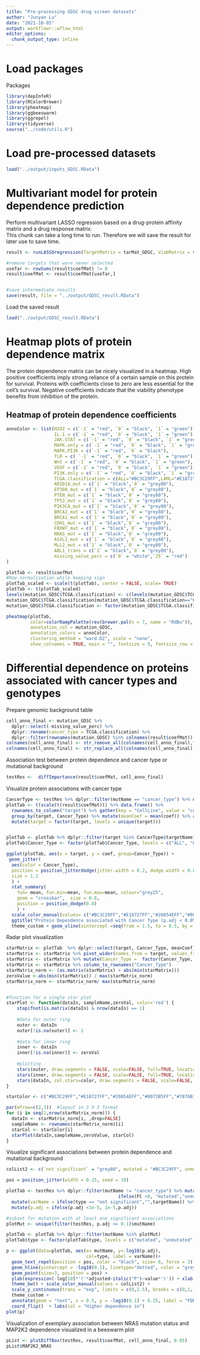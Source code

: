 ```yaml
---
title: "Pre-processing GDSC drug screen datasets"
author: "Junyan Lu"
date: "2021-10-05"
output: workflowr::wflow_html
editor_options:
  chunk_output_type: inline
---
```


# Load packages

Packages
```r
library(depInfeR)
library(RColorBrewer)
library(pheatmap)
library(ggbeeswarm)
library(ggrepel)
library(tidyverse)
source("../code/utils.R")
```

# Load pre-processed datasets
```r
load("../output/inputs_GDSC.RData")
```


# Multivariant model for protein dependence prediction

Perform multivariant LASSO regression based on a drug-protein affinity matrix and a drug response matrix.  
This chunk can take a long time to run. Therefore we will save the result for later use to save time. 
```r
result <- runLASSOregression(TargetMatrix = tarMat_GDSC, ViabMatrix = viabMat_GDSC, seed = 333)

#remove targets that were never selected
useTar <- rowSums(result$coefMat) != 0
result$coefMat <- result$coefMat[useTar,]


#save intermediate results
save(result, file = "../output/GDSC_result.RData")
```

Load the saved result
```r
load("../output/GDSC_result.RData")
```

# Heatmap plots of protein dependence matrix

The protein dependence matrix can be nicely visualized in a heatmap. High positive coefficients imply strong reliance of a certain sample on this protein for survival. Proteins with coefficients close to zero are less essential for the cell’s survival. Negative coefficients indicate that the viability phenotype benefits from inhibition of the protein. 

## Heatmap of protein dependence coefficients

```r
annoColor <- list(H2O2 = c(`-1` = "red", `0` = "black", `1` = "green"),
                  IL.1 = c(`-1` = "red", `0` = "black", `1` = "green"),
                  JAK.STAT = c(`-1` = "red", `0` = "black", `1` = "green"),
                  MAPK.only = c(`-1` = "red", `0` = "black", `1` = "green"),
                  MAPK.PI3K = c(`-1` = "red", `0` = "black"),
                  TLR = c( `-1` = "red", `0` = "black", `1` = "green"),
                  Wnt = c(`-1` = "red", `0` = "black", `1` = "green"),
                  VEGF = c(`-1` = "red", `0` = "black", `1` = "green"),
                  PI3K.only = c(`-1` = "red", `0` = "black", `1` = "green"),
                  TCGA.classification = c(ALL="#BC3C29FF",LAML="#E18727FF",DLBC="#20854EFF","BRCAHer-"="#0072B5FF",'BRCAHer+'="#7876B1FF"),
                  ARID1A_mut = c(`1` = "black",`0` = "grey80"),
                  EP300_mut = c(`1` = "black",`0` = "grey80"),
                  PTEN_mut = c(`1` = "black",`0` = "grey80"),
                  TP53_mut = c(`1` = "black",`0` = "grey80"),
                  PIK3CA_mut = c(`1` = "black",`0` = "grey80"),
                  BRCA2_mut = c(`1` = "black",`0` = "grey80"),
                  BRCA1_mut = c(`1` = "black",`0` = "grey80"),
                  CDH1_mut = c(`1` = "black",`0` = "grey80"),
                  FBXW7_mut = c(`1` = "black",`0` = "grey80"),
                  NRAS_mut = c(`1` = "black",`0` = "grey80"),
                  ASXL1_mut = c(`1` = "black",`0` = "grey80"),
                  MLL2_mut = c(`1` = "black",`0` = "grey80"),
                  ABL1_trans = c(`1` = "black",`0` = "grey80"),
                  missing_value_perc = c(`0` = "white",`25` = "red")
)

plotTab <- result$coefMat
#Row normalization while keeping sign
plotTab_scaled <- scale(t(plotTab), center = FALSE, scale= TRUE)
plotTab <- t(plotTab_scaled)
levels(mutation_GDSC$TCGA.classification) <- c(levels(mutation_GDSC$TCGA.classification), "BRCAHer-")
mutation_GDSC$TCGA.classification[mutation_GDSC$TCGA.classification=="BRCA"] <- "BRCAHer-"
mutation_GDSC$TCGA.classification <- factor(mutation_GDSC$TCGA.classification, levels = c("ALL", "LAML", "DLBC", "BRCAHer-", "BRCAHer+"))

pheatmap(plotTab, 
         color=colorRampPalette(rev(brewer.pal(n = 7, name = "RdBu")), bias= 1.8)(100),
         annotation_col = mutation_GDSC,
         annotation_colors = annoColor,
         clustering_method = "ward.D2", scale = "none", 
         show_colnames = TRUE, main = "", fontsize = 9, fontsize_row = 10, fontsize_col = 7)
```

# Differential dependence on proteins associated with cancer types and genotypes

Prepare genomic background table
```r
cell_anno_final <- mutation_GDSC %>%
  dplyr::select(-missing_value_perc) %>% 
  dplyr::rename(cancer_type = TCGA.classification) %>% 
  dplyr::filter(rownames(mutation_GDSC) %in% colnames(result$coefMat))
colnames(cell_anno_final) <- str_remove_all(colnames(cell_anno_final),"_mut")
colnames(cell_anno_final) <- str_replace_all(colnames(cell_anno_final),"_trans","_translocation")
```

Association test between protein dependence and cancer type or mutational background
```r
testRes <-  diffImportance(result$coefMat, cell_anno_final)
```

Visualize protein associations with cancer type
```r
CancerType <- testRes %>% dplyr::filter(mutName == "cancer_type") %>% dplyr::filter(p.adj < 0.05, FC > 0.1)
plotTab <- t(scale(t(result$coefMat))) %>% data.frame() %>%
  rownames_to_column("target") %>% gather(key = "CellLine", value = "coef",-target) %>% mutate(Cancer_Type = mutation_GDSC[CellLine,]$TCGA.classification) %>%
  group_by(target, Cancer_Type) %>% mutate(meanCoef = mean(coef)) %>% arrange(meanCoef) %>% ungroup() %>%
  mutate(target = factor(target, levels = unique(target))) 


plotTab <- plotTab %>% dplyr::filter(target %in% CancerType$targetName)
plotTab$Cancer_Type <- factor(plotTab$Cancer_Type, levels = c("ALL", "LAML","DLBC", "BRCAHer-", "BRCAHer+"))

ggplot(plotTab, aes(x = target, y = coef, group=Cancer_Type)) +
 geom_jitter(
  aes(color = Cancer_Type), 
  position = position_jitterdodge(jitter.width = 0.2, dodge.width = 0.8),
  size = 1.2
  ) +
  stat_summary(
    fun= mean, fun.min=mean, fun.max=mean, colour="grey25",
    geom = "crossbar",  size = 0.8,
    position = position_dodge(0.8)
    ) +
  scale_color_manual(values= c("#BC3C29FF","#E18727FF","#20854EFF","#0072B5FF","#7876B1FF")) +
  ggtitle("Protein Dependence associated with Cancer Type (p.adj < 0.05, FC > 0.1)") + ylab("Protein Dependence Coefficient") + xlab("Protein") + theme_bw() + 
  theme_custom + geom_vline(xintercept =seq(from = 1.5, to = 8.5, by = 1), color="darkgrey") + labs(color = "Cancer Type")
```

Radar plot visualization  
```r
starMatrix <- plotTab  %>% dplyr::select(target, Cancer_Type, meanCoef)  %>% distinct()
starMatrix <- starMatrix %>% pivot_wider(names_from = target, values_from = meanCoef) 
starMatrix <- starMatrix %>% mutate(Cancer_Type =  factor(Cancer_Type, levels = c("ALL", "LAML","DLBC", "BRCAHer-", "BRCAHer+"))) %>% arrange(Cancer_Type) 
starMatrix <- starMatrix %>% column_to_rownames("Cancer_Type")
starMatrix_norm <- (as.matrix(starMatrix) + abs(min(starMatrix)))
zeroValue <-abs(min(starMatrix)) / max(starMatrix_norm)
starMatrix_norm <- starMatrix_norm/ max(starMatrix_norm)


#function for a single star plot
starPlot <- function(dataIn, sampleName,zeroVal, color='red') {
    stopifnot(is.matrix(dataIn) & nrow(dataIn) == 1)
    
    #data for outer ring
    outer <- dataIn
    outer[!is.na(outer)] <- 1
    
    #data for inner ring
    inner <- dataIn
    inner[!is.na(inner)] <- zeroVal
    
    #plotting
    stars(outer, draw.segments = FALSE, scale=FALSE, full=TRUE, locations=c(1,1), mar = c(4,4,4,4), main=sampleName, cex=0.5) #plot the outter ring
    stars(inner, draw.segments = FALSE, scale=FALSE, full=TRUE, locations=c(1,1), lty =2 ,add=TRUE) #plot the inner ring
    stars(dataIn, col.stars=color, draw.segments = FALSE, scale=FALSE, full=TRUE, key.loc = c(1,1), key.labels = colnames(dataIn), location=c(1,1), add=TRUE,cex=1) #plot the actual data
}

starColor <- c("#BC3C29FF","#E18727FF","#20854EFF","#0072B5FF","#7876B1FF") #define color scheme

par(mfrow=c(2,3))  #layout in 3 X 3 format
for (i in seq(1,nrow(starMatrix_norm))) {
  dataIn <- starMatrix_norm[i, ,drop=FALSE]
  sampleName <- rownames(starMatrix_norm)[i]
  starCol <- starColor[i]
  starPlot(dataIn,sampleName,zeroValue, starCol)
}  
```

Visualize significant associations between protein dependence and mutational background
```r
colList2 <- c(`not significant` = "grey80", mutated = "#BC3C29FF", unmutated = "#0072B5FF")

pos = position_jitter(width = 0.15, seed = 10)

plotTab <- testRes %>% dplyr::filter(mutName != "cancer_type") %>% mutate(type = ifelse(p.adj > 0.1, "not significant", 
                                          ifelse(FC >0, "mutated","unmutated"))) %>%
  mutate(varName = ifelse(type == "not significant","",targetName)) %>%
  mutate(p.adj = ifelse(p.adj <1e-5, 1e-5,p.adj))

#subset for mutation with at least one significant associations
plotMut <- unique(filter(testRes, p.adj <= 0.1)$mutName)

plotTab <- plotTab %>% dplyr::filter(mutName %in% plotMut) 
plotTab$type <- factor(plotTab$type, levels = c("mutated", "unmutated", "not significant"))

p <- ggplot(data=plotTab, aes(x= mutName, y=-log10(p.adj),
                              col=type, label = varName))+ 
  geom_text_repel(position = pos, color = "black", size= 6, force = 3) +
  geom_hline(yintercept = -log10(0.1), linetype="dotted", color = "grey20") + 
  geom_point(size=3, position = pos) + 
  ylab(expression(-log[10]*'('*adjusted~italic("P")~value*')')) + xlab("Mutation") +
  theme_bw() + scale_color_manual(values = colList2) + 
  scale_y_continuous(trans = "exp", limits = c(0,2.5), breaks = c(0,1,1.5,2)) + 
  theme_custom +
  annotate(geom = "text", x = 0.5, y = -log10(0.1) + 0.25, label = "FDR = 0.1") +
  coord_flip()  + labs(col = "Higher dependence in") 
plot(p)
```

Visualization of exemplary association between NRAS mutation status and MAP2K2 dependence visualized in a beeswarm plot
```r
pList <- plotDiffBox(testRes, result$coefMat, cell_anno_final, 0.05)
pList$MAP2K2_NRAS
```


